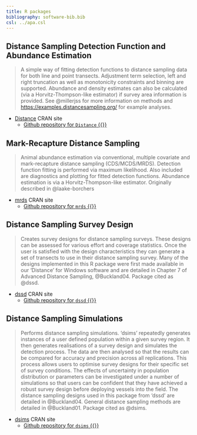 ```yaml
---
title: R packages
bibliography: software-bib.bib
csl: ../apa.csl
---
```



## Distance Sampling Detection Function and Abundance Estimation

> A simple way of fitting detection functions to distance sampling data for both line and point transects. Adjustment term selection, left and right truncation as well as monotonicity constraints and binning are supported. Abundance and density estimates can also be calculated (via a Horvitz-Thompson-like estimator) if survey area information is provided. See @millerjss for more information on methods and <https://examples.distancesampling.org/> for example analyses.

- [Distance](https://cran.r-project.org/web/packages/Distance/index.html) CRAN site
  - [Github repository for `Distance` {{<fa brands github>}}](https://github.com/DistanceDevelopment/Distance)

## Mark-Recapture Distance Sampling

> Animal abundance estimation via conventional, multiple covariate and mark-recapture distance sampling (CDS/MCDS/MRDS). Detection function fitting is performed via maximum likelihood. Also included are diagnostics and plotting for fitted detection functions. Abundance estimation is via a Horvitz-Thompson-like estimator. Originally described in @laake-borchers

- [mrds](https://cran.r-project.org/web/packages/mrds/index.html) CRAN site
  - [Github repository for `mrds` {{<fa brands github>}}](https://github.com/DistanceDevelopment/mrds)


## Distance Sampling Survey Design

> Creates survey designs for distance sampling surveys. These designs can be assessed for various effort and coverage statistics. Once the user is satisfied with the design characteristics they can generate a set of transects to use in their distance sampling survey. Many of the designs implemented in this R package were first made available in our 'Distance' for Windows software and are detailed in Chapter 7 of Advanced Distance Sampling, @Buckland04. Package cited as @dssd.

- [dssd](https://cran.r-project.org/web/packages/dssd/index.html) CRAN site
  - [Github repository for `dssd` {{<fa brands github>}}](https://github.com/DistanceDevelopment/dssd)


## Distance Sampling Simulations

> Performs distance sampling simulations. 'dsims' repeatedly generates instances of a user defined population within a given survey region. It then generates realisations of a survey design and simulates the detection process. The data are then analysed so that the results can be compared for accuracy and precision across all replications. This process allows users to optimise survey designs for their specific set of survey conditions. The effects of uncertainty in population distribution or parameters can be investigated under a number of simulations so that users can be confident that they have achieved a robust survey design before deploying vessels into the field. The distance sampling designs used in this package from 'dssd' are detailed in @Buckland04. General distance sampling methods are detailed in @Buckland01. Package cited as @dsims.

- [dsims](https://cran.r-project.org/web/packages/dsims/index.html) CRAN site
  - [Github repository for `dsims` {{<fa brands github>}}](https://github.com/DistanceDevelopment/dsims)
